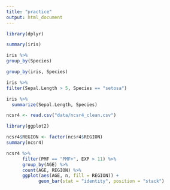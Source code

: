 ```yaml
---
title: "practice"
output: html_document
---
```


```r
library(dplyr)
```

```r
summary(iris)
```

```r
iris %>%
group_by(Species)
```

```r
group_by(iris, Species)
```

```r
iris %>%
filter(Sepal.Length > 5, Species == "setosa")
```
```r
iris %>%
  summarize(Sepal.Length, Species)
```

```r
ncsr4 <- read.csv("data/ncsr4_clean.csv")
```

```r
library(ggplot2)
```

```r
ncsr4$REGION <- factor(ncsr4$REGION)
summary(ncsr4)
```


```r
ncsr4 %>%
      filter(PMF == "PMF+", EXP > 11) %>%
      group_by(AGE) %>%
      count(AGE, REGION) %>%
      ggplot(aes(AGE, n, fill = REGION)) +
            geom_bar(stat = "identity", position = "stack") 
            
```

